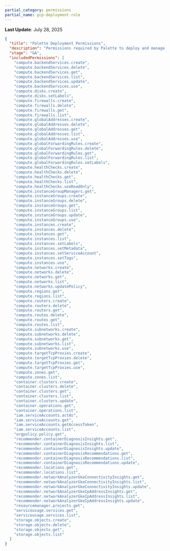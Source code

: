 ```yaml
---
partial_category: permissions
partial_name: gcp-deployment-role
---
```

**Last Update**: July 28, 2025

```json
{
  "title": "Palette Deployment Permissions",
  "description": "Permissions required by Palette to deploy and manage GCP clusters",
  "stage": "GA",
  "includedPermissions": [
    "compute.backendServices.create",
    "compute.backendServices.delete",
    "compute.backendServices.get",
    "compute.backendServices.list",
    "compute.backendServices.update",
    "compute.backendServices.use",
    "compute.disks.create",
    "compute.disks.setLabels",
    "compute.firewalls.create",
    "compute.firewalls.delete",
    "compute.firewalls.get",
    "compute.firewalls.list",
    "compute.globalAddresses.create",
    "compute.globalAddresses.delete",
    "compute.globalAddresses.get",
    "compute.globalAddresses.list",
    "compute.globalAddresses.use",
    "compute.globalForwardingRules.create",
    "compute.globalForwardingRules.delete",
    "compute.globalForwardingRules.get",
    "compute.globalForwardingRules.list",
    "compute.globalForwardingRules.setLabels",
    "compute.healthChecks.create",
    "compute.healthChecks.delete",
    "compute.healthChecks.get",
    "compute.healthChecks.list",
    "compute.healthChecks.useReadOnly",
    "compute.instanceGroupManagers.get",
    "compute.instanceGroups.create",
    "compute.instanceGroups.delete",
    "compute.instanceGroups.get",
    "compute.instanceGroups.list",
    "compute.instanceGroups.update",
    "compute.instanceGroups.use",
    "compute.instances.create",
    "compute.instances.delete",
    "compute.instances.get",
    "compute.instances.list",
    "compute.instances.setLabels",
    "compute.instances.setMetadata",
    "compute.instances.setServiceAccount",
    "compute.instances.setTags",
    "compute.instances.use",
    "compute.networks.create",
    "compute.networks.delete",
    "compute.networks.get",
    "compute.networks.list",
    "compute.networks.updatePolicy",
    "compute.regions.get",
    "compute.regions.list",
    "compute.routers.create",
    "compute.routers.delete",
    "compute.routers.get",
    "compute.routes.delete",
    "compute.routes.get",
    "compute.routes.list",
    "compute.subnetworks.create",
    "compute.subnetworks.delete",
    "compute.subnetworks.get",
    "compute.subnetworks.list",
    "compute.subnetworks.use",
    "compute.targetTcpProxies.create",
    "compute.targetTcpProxies.delete",
    "compute.targetTcpProxies.get",
    "compute.targetTcpProxies.use",
    "compute.zones.get",
    "compute.zones.list",
    "container.clusters.create",
    "container.clusters.delete",
    "container.clusters.get",
    "container.clusters.list",
    "container.clusters.update",
    "container.operations.get",
    "container.operations.list",
    "iam.serviceAccounts.actAs",
    "iam.serviceAccounts.get",
    "iam.serviceAccounts.getAccessToken",
    "iam.serviceAccounts.list",
    "orgpolicy.policy.get",
    "recommender.containerDiagnosisInsights.get",
    "recommender.containerDiagnosisInsights.list",
    "recommender.containerDiagnosisInsights.update",
    "recommender.containerDiagnosisRecommendations.get",
    "recommender.containerDiagnosisRecommendations.list",
    "recommender.containerDiagnosisRecommendations.update",
    "recommender.locations.get",
    "recommender.locations.list",
    "recommender.networkAnalyzerGkeConnectivityInsights.get",
    "recommender.networkAnalyzerGkeConnectivityInsights.list",
    "recommender.networkAnalyzerGkeConnectivityInsights.update",
    "recommender.networkAnalyzerGkeIpAddressInsights.get",
    "recommender.networkAnalyzerGkeIpAddressInsights.list",
    "recommender.networkAnalyzerGkeIpAddressInsights.update",
    "resourcemanager.projects.get",
    "serviceusage.services.get",
    "serviceusage.services.list",
    "storage.objects.create",
    "storage.objects.delete",
    "storage.objects.get",
    "storage.objects.list"
  ]
}
```